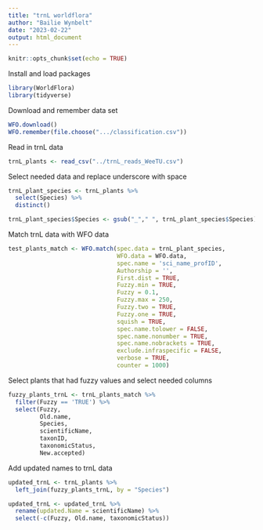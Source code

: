 ```yaml
---
title: "trnL worldflora"
author: "Bailie Wynbelt"
date: "2023-02-22"
output: html_document
---
```


```r
knitr::opts_chunk$set(echo = TRUE)
```

Install and load packages
```r
library(WorldFlora)
library(tidyverse)
```

Download and remember data set
```r
WFO.download()
WFO.remember(file.choose(".../classification.csv"))
```

Read in trnL data
```r
trnL_plants <- read_csv("../trnL_reads_WeeTU.csv")
```

Select needed data and replace underscore with space
```r
trnL_plant_species <- trnL_plants %>% 
  select(Species) %>% 
  distinct()

trnL_plant_species$Species <- gsub("_"," ", trnL_plant_species$Species)

```

Match trnL data with WFO data
```r
test_plants_match <- WFO.match(spec.data = trnL_plant_species, 
                               WFO.data = WFO.data,
                               spec.name = 'sci_name_profID', 
                               Authorship = '', 
                               First.dist = TRUE, 
                               Fuzzy.min = TRUE, 
                               Fuzzy = 0.1, 
                               Fuzzy.max = 250, 
                               Fuzzy.two = TRUE, 
                               Fuzzy.one = TRUE, 
                               squish = TRUE, 
                               spec.name.tolower = FALSE, 
                               spec.name.nonumber = TRUE, 
                               spec.name.nobrackets = TRUE, 
                               exclude.infraspecific = FALSE, 
                               verbose = TRUE, 
                               counter = 1000)
```


Select plants that had fuzzy values and select needed columns
```r
fuzzy_plants_trnL <- trnL_plants_match %>% 
  filter(Fuzzy == 'TRUE') %>% 
  select(Fuzzy,
         Old.name,
         Species,
         scientificName, 
         taxonID,
         taxonomicStatus,
         New.accepted)
```


Add updated names to trnL data
```r
updated_trnL <- trnL_plants %>% 
  left_join(fuzzy_plants_trnL, by = "Species") 

updated_trnL <- updated_trnL %>% 
  rename(updated.Name = scientificName) %>% 
  select(-c(Fuzzy, Old.name, taxonomicStatus))
```
